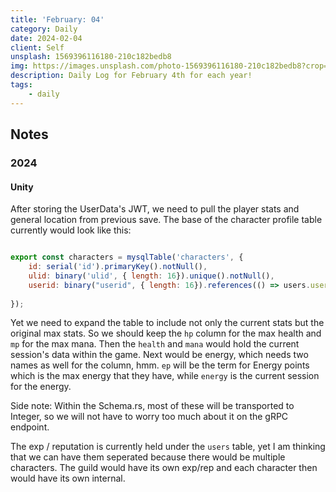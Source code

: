 ```yaml
---
title: 'February: 04'
category: Daily
date: 2024-02-04
client: Self
unsplash: 1569396116180-210c182bedb8
img: https://images.unsplash.com/photo-1569396116180-210c182bedb8?crop=entropy&cs=srgb&fm=jpg&ixid=MnwzNjM5Nzd8MHwxfHJhbmRvbXx8fHx8fHx8fDE2ODE3NDg2ODY&ixlib=rb-4.0.3&q=85
description: Daily Log for February 4th for each year!
tags:
    - daily
---
```


## Notes


### 2024

#### Unity

After storing the UserData's JWT, we need to pull the player stats and general location from previous save.
The base of the character profile table currently would look like this:

```javascript

export const characters = mysqlTable('characters', {
	id: serial('id').primaryKey().notNull(),
	ulid: binary('ulid', { length: 16}).unique().notNull(),
	userid: binary("userid", { length: 16}).references(() => users.userid).notNull(),
	
});

```

Yet we need to expand the table to include not only the current stats but the original max stats.
So we should keep the `hp` column for the max health and `mp` for the max mana.
Then the `health` and `mana` would hold the current session's data within the game.
Next would be energy, which needs two names as well for the column, hmm.
`ep` will be the term for Energy points which is the max energy that they have, while `energy` is the current session for the energy.

Side note: Within the Schema.rs, most of these will be transported to Integer, so we will not have to worry too much about it on the gRPC endpoint.

The exp / reputation is currently held under the `users` table, yet I am thinking that we can have them seperated because there would be multiple characters.
The guild would have its own exp/rep and each character then would have its own internal.

